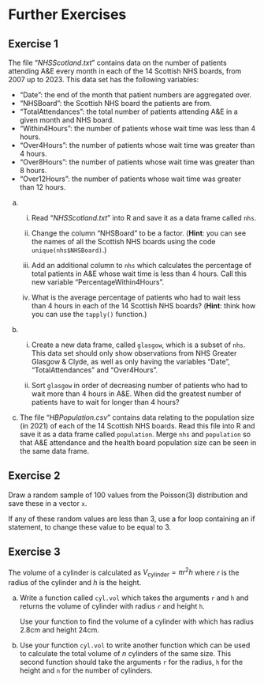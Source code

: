 # Further Exercises {#exercises}

## Exercise 1 {-}

The file "*NHSScotland.txt*" contains data on the number of patients attending A&E every month in each of the 14 Scottish NHS boards, from 2007 up to 2023. This data set has the following variables:

* "Date": the end of the month that patient numbers are aggregated over.
* "NHSBoard": the Scottish NHS board the patients are from.
* "TotalAttendances": the total number of patients attending A&E in a given month and NHS board.
* "Within4Hours": the number of patients whose wait time was less than 4 hours.
* "Over4Hours": the number of patients whose wait time was greater than 4 hours.
* "Over8Hours": the number of patients whose wait time was greater than 8 hours.
* "Over12Hours": the number of patients whose wait time was greater than 12 hours.

a. i. Read "*NHSScotland.txt*" into R and save it as a data frame called `nhs`.
      
   ii. Change the column "NHSBoard" to be a factor. (**Hint**: you can see the names of all the Scottish NHS boards using the code `unique(nhs$NHSBoard)`.)

   iii. Add an additional column to `nhs` which calculates the percentage of total patients in A&E whose wait time is less than 4 hours. Call this new variable "PercentageWithin4Hours".

   iv. What is the average percentage of patients who had to wait less than 4 hours in each of the 14 Scottish NHS boards? (**Hint**: think how you can use the `tapply()` function.)

b. i. Create a new data frame, called `glasgow`, which is a subset of `nhs`. This data set should only show observations from NHS Greater Glasgow & Clyde, as well as only having the variables "Date", "TotalAttendances" and "Over4Hours".

   ii. Sort `glasgow` in order of decreasing number of patients who had to wait more than 4 hours in A&E. When did the greatest number of patients have to wait for longer than 4 hours?
   
c. The file "*HBPopulation.csv*" contains data relating to the population size (in 2021) of each of the 14 Scottish NHS boards. Read this file into R and save it as a data frame called `population`. Merge `nhs` and `population` so that A&E attendance and the health board population size can be seen in the same data frame.


## Exercise 2 {-}

Draw a random sample of 100 values from the $\mbox{Poisson}(3)$ distribution and save these in a vector `x`.

If any of these random values are less than 3, use a for loop containing an if statement, to change these value to be equal to 3.


## Exercise 3 {-}

The volume of a cylinder is calculated as $V_{\mbox{cylinder}}=\pi r^2h$ where $r$ is the radius of the cylinder and $h$ is the height.

a. Write a function called `cyl.vol` which takes the arguments `r` and `h` and returns the volume of cylinder with radius `r` and height `h`.

   Use your function to find the volume of a cylinder with which has radius 2.8cm and height 24cm.

b. Use your function `cyl.vol` to write another function which can be used to calculate the total volume of $n$ cylinders of the same size. This second function should take the arguments `r` for the radius, `h` for the height and `n` for the number of cylinders.








